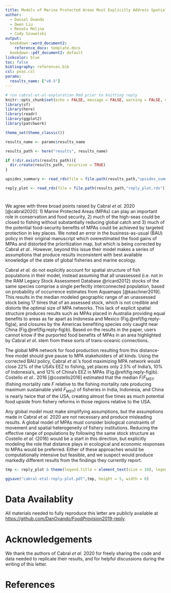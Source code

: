 ```yaml
---
title: Models of Marine Protected Areas Must Explicitly Address Spatial Dynamics
author: 
  - Daniel Ovando
  - Owen Liu
  - Renato Molina
  - Cody Szuwalski
output: 
  bookdown::word_document2: 
    reference_docx: template.docx
  bookdown::pdf_document2: default
linkcolor: blue
toc: false
bibliography: references.bib
csl: pnas.csl
params:
  results_name: ["v0.5"]
---
```


```r
# run cabral-et-al-exploration.Rmd prior to knitting reply
knitr::opts_chunk$set(echo = FALSE, message = FALSE, warning = FALSE, dev = "png")
library(sf)
library(here)
library(readr)
library(ggplot2)
library(patchwork)

theme_set(theme_classic())

results_name <- params$results_name

results_path <- here("results", results_name)

if (!dir.exists(results_path)){
  dir.create(results_path, recursive = TRUE)
}

upsides_summary <- read_rds(file = file.path(results_path,"upsides_summary.rds"))

reply_plot <- read_rds(file = file.path(results_path,"reply_plot.rds"))


```

<!-- an error in their business-as-usual (BAU) policy produces meaningfully different results if corrected, reducing the projected food benefits from MPAs by roughly 30%, as well as altering their global MPA prioritization map. Beyond this error though, -->

#  {.unnumbered}

We agree with three broad points raised by Cabral *et al.* 2020 [@cabral2020]: 1) Marine Protected Areas (MPAs) can play an important role in conservation and food security, 2) much of the high-seas could be closed to fishing without substantially reducing global catch and 3) much of the potential food-security benefits of MPAs could be achieved by targeted protection in key places. We noted an error in the business-as-usual (BAU) policy in their original manuscript which overestimated the food gains of MPAs and distorted the prioritization map, but which is being corrected by Cabral *et al.*. However, beyond this issue their model makes a series of assumptions that produce results inconsistent with best available knowledge of the state of global fisheries and marine ecology.

Cabral *et al.* do not explicitly account for spatial structure of fish populations in their model, instead assuming that all unassessed (i.e. not in the RAM Legacy Stock Assessment Database @ricard2012) stocks of the same species comprise a single perfectly interconnected population, based on probability of occurrence estimates from Aquamaps [@kaschner2019]. This results in the median modeled geographic range of an unassessed stock being 17 times that of an assessed stock, which is not credible and distorts the optimal size of MPA networks. This lack of explicit spatial structure produces results such as MPAs placed in Australia providing equal benefits to areas as far apart as Indonesia and Mexico (Fig.\@ref(fig:reply-fig)a), and closures by the Americas benefiting species only caught near China (Fig.\@ref(fig:reply-fig)b). Based on the results in the paper, users cannot know if the purported food benefits of MPAs in an area highlighted by Cabral *et al.* stem from these sorts of trans-oceanic connections.

The global MPA network for food production resulting from this distance-free model should give pause to MPA stakeholders of all kinds. Using the corrected BAU policy, Cabral *et al.*'s food maximizing MPA network would close 22% of the USA's EEZ to fishing, yet places only 2.5% of India's, 10% of Indonesia's, and 12% of China's EEZ in MPAs (Fig.\@ref(fig:reply-fig)b). Costello *et al.*. 2016 [@costello2016] estimated that the median $F/F_{MSY}$ (fishing mortality rate *F* relative to the fishing mortality rate producing maximum sustainable yield *F~MSY~*) of fisheries in India, Indonesia, and China is nearly twice that of the USA, creating almost five times as much potential food upside from fishery reforms in those regions relative to the USA.

Any global model must make simplifying assumptions, but the assumptions made in Cabral *et al.* 2020 are not necessary and produce misleading results. A global model of MPAs must consider biological constraints of movement and spatial heterogeneity of fishery institutions. Reducing the effective range of populations by following the same stock structure as Costello *et al.* (2016) would be a start in this direction, but explicitly modeling the role that distance plays in ecological and economic responses to MPAs would be preferred. Either of these approaches would be computationally intensive but feasible, and we suspect would produce markedly different results from the findings they currently report.

```r
tmp <- reply_plot & theme(legend.title = element_text(size = 10), legend.text = element_text(size = 8))

ggsave("cabral-etal-reply-plot.pdf",tmp, height = 5, width = 8)
```

\newpage

# Data Availablity {.unnumbered}

All materials needed to fully reproduce this letter are publicly available at <https://github.com/DanOvando/FoodProvision2019-reply>. 

# Acknowledgements {.unnumbered}

We thank the authors of Cabral *et al.* 2020 for freely sharing the code and data needed to replicate their results, and for helpful discussions during the writing of this letter.

# References {.unnumbered}
